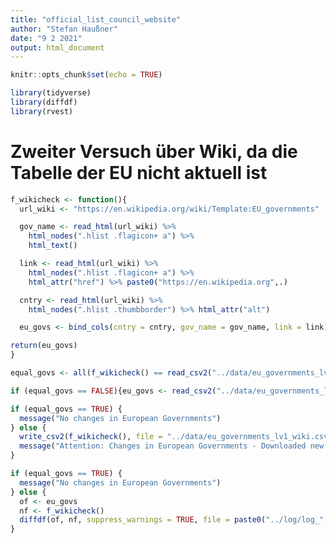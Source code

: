 ```yaml
---
title: "official_list_council_website"
author: "Stefan Haußner"
date: "9 2 2021"
output: html_document
---
```


```r
knitr::opts_chunk$set(echo = TRUE)
```

```r
library(tidyverse)
library(diffdf)
library(rvest)
```

# Zweiter Versuch über Wiki, da die Tabelle der EU nicht aktuell ist

```r

f_wikicheck <- function(){
  url_wiki <- "https://en.wikipedia.org/wiki/Template:EU_governments"

  gov_name <- read_html(url_wiki) %>% 
    html_nodes(".hlist .flagicon+ a") %>% 
    html_text()

  link <- read_html(url_wiki) %>% 
    html_nodes(".hlist .flagicon+ a") %>% 
    html_attr("href") %>% paste0("https://en.wikipedia.org",.)

  cntry <- read_html(url_wiki) %>% 
    html_nodes(".hlist .thumbborder") %>% html_attr("alt")

  eu_govs <- bind_cols(cntry = cntry, gov_name = gov_name, link = link)

return(eu_govs)
}

```

```r
equal_govs <- all(f_wikicheck() == read_csv2("../data/eu_governments_lv1_wiki.csv"))

if (equal_govs == FALSE){eu_govs <- read_csv2("../data/eu_governments_lv1_wiki.csv")}
```

```r
if (equal_govs == TRUE) {
  message("No changes in European Governments")
} else {
  write_csv2(f_wikicheck(), file = "../data/eu_governments_lv1_wiki.csv")
  message("Attention: Changes in European Governments - Downloaded new file")
}
```


```r
if (equal_govs == TRUE) {
  message("No changes in European Governments")
} else {
  of <- eu_govs
  nf <- f_wikicheck()
  diffdf(of, nf, suppress_warnings = TRUE, file = paste0("../log/log_", Sys.Date(),".txt"))
}
```
